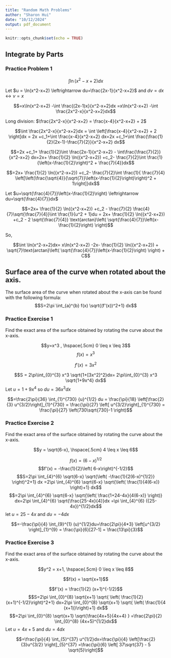 ```yaml
---
title: "Random Math Problems"
author: "Sharon Hui"
date: "10/12/2024"
output: pdf_document
---
```


```r
knitr::opts_chunk$set(echo = TRUE)
```

## Integrate by Parts

### Practice Problem 1

$$\int \ln(x^2-x+2)dx$$

Let $u = \ln(x^2-x+2) \leftrightarrow du=\frac{2x-1}{x^2-x+2}$ and $dv = dx \leftrightarrow v=x$

$$=x\ln(x^2-x+2) -\int \frac{(2x-1)x}{x^2-x+2}dx =x\ln(x^2-x+2) -\int \frac{2x^2-x}{x^2-x+2}dx$$

Long division: $\frac{2x^2-x}{x^2-x+2} = \frac{x-4}{x^2-x+2} + 2$

$$\int \frac{2x^2-x}{x^2-x+2}dx = \int \left[\frac{x-4}{x^2-x+2} + 2 \right]dx = 2x +c_1+\int \frac{x-4}{x^2-x+2} dx=2x +c_1+\int \frac{\frac{1}{2}(2x-1)-\frac{7}{2}}{x^2-x+2} dx$$

$$=2x +c_1+ \frac{1}{2}\int \frac{2x-1}{x^2-x+2} - \int\frac{\frac{7}{2}}{x^2-x+2} dx=2x+ \frac{1}{2} \ln({x^2-x+2}) +c_2- \frac{7}{2}\int \frac{1}{\left(x-\frac{1}{2}\right)^2 + \frac{7}{4}}dx$$

$$=2x+ \frac{1}{2} \ln({x^2-x+2}) +c_2- \frac{7}{2}\int \frac{1}{ \frac{7}{4} \left[\left(\frac{\sqrt{4}}{\sqrt{7}}\left(x-\frac{1}{2}\right)\right)^2 + 1\right]}dx$$

Let $u=\sqrt{\frac{4}{7}}\left(x-\frac{1}{2}\right) \leftrightarrow du=\sqrt{\frac{4}{7}}dx$

$$=2x+ \frac{1}{2} \ln({x^2-x+2}) +c_2 - \frac{7}{2} \frac{4}{7}\sqrt{\frac{7}{4}}\int \frac{1}{u^2 + 1}du = 2x+ \frac{1}{2} \ln({x^2-x+2}) +c_2 - 2 \sqrt{\frac{7}{4}} \text{arctan}\left( \sqrt{\frac{4}{7}}\left(x-\frac{1}{2}\right)  \right)$$

So, 



$$\int \ln(x^2-x+2)dx= x\ln(x^2-x+2)  -2x- \frac{1}{2} \ln({x^2-x+2}) + \sqrt{7}\text{arctan}\left( \sqrt{\frac{4}{7}}\left(x-\frac{1}{2}\right)  \right) + C$$
\newpage

## Surface area of the curve when rotated about the axis.

The surface area of the curve when rotated about the x-axis can be found with the following formula: $$S=2\pi \int_{a}^{b} f(x) \sqrt{(f'(x))^2+1} dx$$


### Practice Exercise 1

Find the exact area of the surface obtained by rotating the curve about the x-axis.

$$y=x^3 , \hspace{.5cm} 0 \leq x \leq 3$$
$$f(x) = x^3$$

$$f'(x) = 3x^2$$


$$S = 2\pi\int_{0}^{3} x^3 \sqrt{1+[3x^2]^2}dx= 2\pi\int_{0}^{3}  x^3 \sqrt{1+9x^4} dx$$
Let $u=1+9x^4$ so $du=36x^3 dx$

$$=\frac{2\pi}{36} \int_{1}^{730}  {u}^{1/2} du = \frac{\pi}{18} \left[\frac{2}{3} u^{3/2}\right]_{1}^{730} = \frac{\pi}{27} \left[ u^{3/2}\right]_{1}^{730} = \frac{\pi}{27} \left(730\sqrt{730}-1  \right)$$

### Practice Exercise 2

Find the exact area of the surface obtained by rotating the curve about the x-axis.

$$y = \sqrt{6-x}, \hspace{.5cm} 4 \leq x \leq 6$$

$$f(x) = \left( 6-x\right)^{1/2}$$
$$f'(x) = -\frac{1}{2}\left( 6-x\right)^{-1/2}$$
$$S=2\pi \int_{4}^{6} \sqrt{6-x} \sqrt{\left( -\frac{1}{2(6-x)^{1/2}} \right)^2+1} dx =2\pi \int_{4}^{6} \sqrt{6-x} \sqrt{\left( \frac{1}{4(6-x)} \right)+1} dx$$
$$=2\pi \int_{4}^{6} \sqrt{6-x} \sqrt{\left( \frac{1+24-4x}{4(6-x)} \right)} dx=2\pi \int_{4}^{6} \sqrt{\frac{25-4x}{4}}dx =\pi \int_{4}^{6} ({25-4x})^{1/2}dx$$
let $u=25-4x$ and $du=-4dx$

$$=-\frac{\pi}{4} \int_{9}^{1} (u)^{1/2}du=\frac{2\pi}{4*3}  \left[u^{3/2} \right]_{1}^{9} = \frac{\pi}{6}[27-1] = \frac{13\pi}{3}$$

### Practice Exercise 3

Find the exact area of the surface obtained by rotating the curve about the x-axis.

$$y^2 = x+1, \hspace{.5cm} 0 \leq x \leq 8$$


$$f(x) = \sqrt{x+1}$$

$$f'(x) = \frac{1}{2} (x+1)^{-1/2}$$
$$S=2\pi \int_{0}^{8}  \sqrt{x+1} \sqrt{ \left( \frac{1}{2} (x+1)^{-1/2}\right)^2+1} dx=2\pi \int_{0}^{8}  \sqrt{x+1} \sqrt{ \left( \frac{1}{4 (x+1)}\right)+1} dx$$
$$=2\pi \int_{0}^{8}  \sqrt{x+1} \sqrt{\frac{4x+5}{4x+4} } =\frac{2\pi}{2} \int_{0}^{8} (4x+5)^{1/2}dx$$
Let $u=4x+5$ and $du=4dx$

$$=\frac{\pi}{4} \int_{5}^{37} u^{1/2}dx=\frac{\pi}{4}  \left[\frac{2}{3}u^{3/2} \right]_{5}^{37} =\frac{\pi}{6} \left[ 37\sqrt{37} - 5 \sqrt{5}\right]$$





